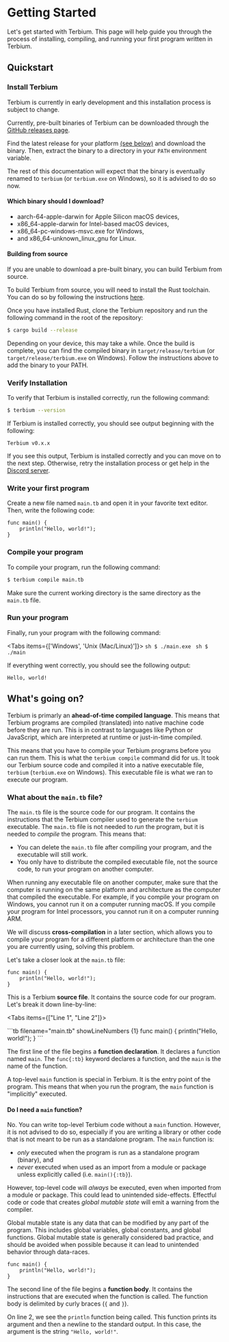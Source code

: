 
# Getting Started

Let's get started with Terbium. This page will help guide you through the process of installing, compiling, and running
your first program written in Terbium.

## Quickstart

<Steps>

### Install Terbium

<Callout type="warning">

Terbium is currently in early development and this installation process is subject to change.

</Callout>

Currently, pre-built binaries of Terbium can be downloaded through the
[GitHub releases page](https://github.com/terbium-lang/terbium/releases).

Find the latest release for your platform [(see below)](#which-binary-should-i-download) and download the binary.
Then, extract the binary to a directory in your `PATH` environment variable.

The rest of this documentation will expect that the binary is eventually renamed to `terbium` (or `terbium.exe` on Windows), so it is advised to do so now.

#### Which binary should I download?

* aarch-64-apple-darwin for Apple Silicon macOS devices,
* x86_64-apple-darwin for Intel-based macOS devices,
* x86_64-pc-windows-msvc.exe for Windows,
* and x86_64-unknown_linux_gnu for Linux.

#### Building from source

If you are unable to download a pre-built binary, you can build Terbium from source.

To build Terbium from source, you will need to install the Rust toolchain. You can do so by following the instructions
[here](https://doc.rust-lang.org/book/ch01-01-installation.html).

Once you have installed Rust, clone the Terbium repository and run the following command in the root of the repository:

```sh
$ cargo build --release
```

Depending on your device, this may take a while. Once the build is complete, you can find the compiled binary in
`target/release/terbium` (or `target/release/terbium.exe` on Windows). Follow the instructions above to add the binary
to your PATH.

### Verify Installation

To verify that Terbium is installed correctly, run the following command:

```sh
$ terbium --version
```

If Terbium is installed correctly, you should see output beginning with the following:

```
Terbium v0.x.x
```

If you see this output, Terbium is installed correctly and you can move on to the next step. Otherwise, retry
the installation process or get help in the [Discord server](https://discord.gg/FqtZ6akWpd).

### Write your first program

Create a new file named `main.tb` and open it in your favorite text editor. Then, write the following code:

```tb filename="main.tb"
func main() {
    println("Hello, world!");
}
```

### Compile your program

To compile your program, run the following command:

```sh
$ terbium compile main.tb
```

<Callout>

Make sure the current working directory is the same directory as the `main.tb` file.

</Callout>

  ### Run your program

Finally, run your program with the following command:

<Tabs items={['Windows', 'Unix (Mac/Linux)']}>
  <Tab>
    ```sh
    $ ./main.exe
    ```
  </Tab>
  <Tab>
    ```sh
    $ ./main
    ```
  </Tab>
</Tabs>

If everything went correctly, you should see the following output:

```
Hello, world!
```

</Steps>

## What's going on?

Terbium is primarly an **ahead-of-time compiled language**. This means that Terbium programs are compiled (translated)
into native machine code before they are run. This is in contrast to languages like Python or JavaScript, which are
interpreted at runtime or just-in-time compiled.

This means that you have to compile your Terbium programs before you can run them. This is what the `terbium compile`
command did for us. It took our Terbium source code and compiled it into a native executable file, `terbium`
(`terbium.exe` on Windows). This executable file is what we ran to execute our program.

### What about the `main.tb` file?

The `main.tb` file is the source code for our program. It contains the instructions that the Terbium compiler used to
generate the `terbium` executable. The `main.tb` file is not needed to *run* the program,
but it is needed to *compile* the program. This means that:

* You can delete the `main.tb` file after compiling your program, and the executable will still work.
* You only have to distribute the compiled executable file, not the source code, to run your program on another computer.

<Callout type="warning">

When running any executable file on another computer, make sure that the computer is running on the same platform and
architecture as the computer that compiled the executable. For example, if you compile your program on Windows, you
cannot run it on a computer running macOS. If you compile your program for Intel processors, you cannot run it on a
computer running ARM.

We will discuss **cross-compilation** in a later section, which allows you to compile your program for a different
platform or architecture than the one you are currently using, solving this problem.

</Callout>

Let's take a closer look at the `main.tb` file:

```tb filename="main.tb" showLineNumbers
func main() {
    println("Hello, world!");
}
```

This is a Terbium **source file**. It contains the source code for our program. Let's break it down line-by-line:

<Tabs items={["Line 1", "Line 2"]}>

<Tab>
```tb filename="main.tb" showLineNumbers {1}
func main() {
    println("Hello, world!");
}
```

The first line of the file begins a **function declaration**. It declares a function named `main`. The `func{:tb}`
keyword declares a function, and the `main` is the name of the function.

A top-level `main` function is special in Terbium. It is the entry point of the program. This means that when you run
the program, the `main` function is "implicitly" executed.

#### Do I need a `main` function?

No. You can write top-level Terbium code without a `main` function. However, it is not advised to do so, especially if
you are writing a library or other code that is not meant to be run as a standalone program. The `main` function is:

* *only* executed when the program is run as a standalone program (binary), and
* *never* executed when used as an import from a module or package unless explicitly called (i.e. `main(){:tb}`).

However, top-level code will *always* be executed, even when imported from a module or package. This could lead to
unintended side-effects. Effectful code or code that creates *global mutable state* will emit a warning from the
compiler.

<Callout type="info">

Global mutable state is any data that can be modified by any part of the program. This includes global variables,
global constants, and global functions. Global mutable state is generally considered bad practice, and should be
avoided when possible because it can lead to unintended behavior through data-races.

</Callout>

</Tab>

<Tab>

```tb filename="main.tb" showLineNumbers {2}
func main() {
    println("Hello, world!");
}
```

The second line of the file begins a **function body**. It contains the instructions that are executed when the
function is called. The function body is delimited by curly braces (`{` and `}`).

On line 2, we see the `println` function being called. This function prints its argument and then a newline to the
standard output. In this case, the argument is the string `"Hello, world!"`.

</Tab>

</Tabs>
